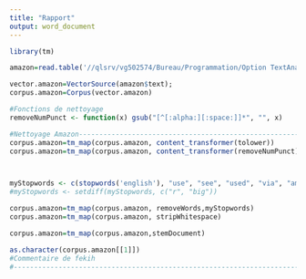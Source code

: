 ```yaml
---
title: "Rapport"
output: word_document
---
```

```r
library(tm)

amazon=read.table('//qlsrv/vg502574/Bureau/Programmation/Option TextAnalysis/Projet/sentiment labelled sentences/amazon_cells_labelled.txt', sep='\t', col.names = c("text","avis"))

vector.amazon=VectorSource(amazon$text);
corpus.amazon=Corpus(vector.amazon)

#Fonctions de nettoyage
removeNumPunct <- function(x) gsub("[^[:alpha:][:space:]]*", "", x)

#Nettoyage Amazon----------------------------------------------------------------------------------------------------
corpus.amazon=tm_map(corpus.amazon, content_transformer(tolower))
corpus.amazon=tm_map(corpus.amazon, content_transformer(removeNumPunct))



myStopwords <- c(stopwords('english'), "use", "see", "used", "via", "amp", "us", "go")
#myStopwords <- setdiff(myStopwords, c("r", "big"))

corpus.amazon=tm_map(corpus.amazon, removeWords,myStopwords)
corpus.amazon=tm_map(corpus.amazon, stripWhitespace)

corpus.amazon=tm_map(corpus.amazon,stemDocument)

as.character(corpus.amazon[[1]])
#Commentaire de fekih
#------------------------------------------------------------------------------------------------------------------------
  


```

